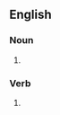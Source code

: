 {{also|airdrops}}

==English==

===Noun===
{{head|en|noun plural form}}

# {{plural of|air-drop|lang=en}}

===Verb===
{{head|en|verb form}}

# {{en-third-person singular of|air-drop}}